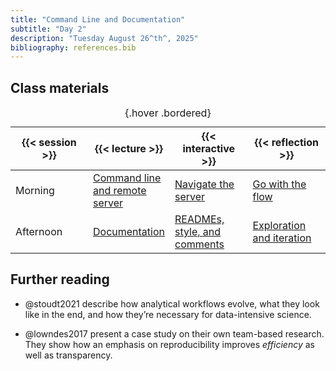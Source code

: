 ```yaml
---
title: "Command Line and Documentation"
subtitle: "Day 2"
description: "Tuesday August 26^th^, 2025"
bibliography: references.bib
---
```


## Class materials

| {{< session >}} | {{< lecture >}} | {{< interactive >}} | {{< reflection >}} |
|------------------|------------------|------------------|------------------|
| Morning | [Command line and remote server](lecture-slides/lecture-day2am-slides.qmd){target="_blank"} | [Navigate the server](interactive/interactive-day2am.qmd) | [Go with the flow](https://forms.gle/GjKm3S9fef74jN8w5){target="_blank"} |
| Afternoon | [Documentation](lecture-slides/lecture-day2pm-slides.qmd){target="_blank"} | [READMEs, style, and comments](interactive/interactive-day2pm.qmd) | [Exploration and iteration](https://forms.gle/2NfM8nrq6BCKjRdx5){target="_blank"} |

: {.hover .bordered}

## Further reading

-   @stoudt2021 describe how analytical workflows evolve, what they look like in the end, and how they're necessary for data-intensive science.

-   @lowndes2017 present a case study on their own team-based research. They show how an emphasis on reproducibility improves *efficiency* as well as transparency.
